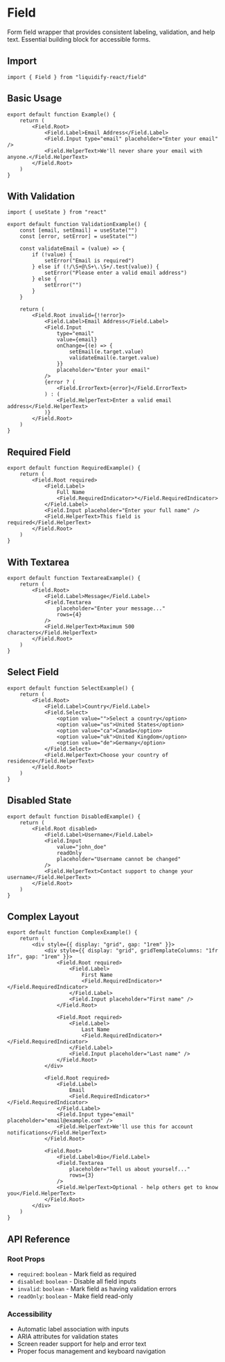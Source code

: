 # Field

Form field wrapper that provides consistent labeling, validation, and help text. Essential building block for accessible forms.

## Import

```tsx
import { Field } from "liquidify-react/field"
```

## Basic Usage

```tsx
export default function Example() {
	return (
		<Field.Root>
			<Field.Label>Email Address</Field.Label>
			<Field.Input type="email" placeholder="Enter your email" />
			<Field.HelperText>We'll never share your email with anyone.</Field.HelperText>
		</Field.Root>
	)
}
```

## With Validation

```tsx
import { useState } from "react"

export default function ValidationExample() {
	const [email, setEmail] = useState("")
	const [error, setError] = useState("")
	
	const validateEmail = (value) => {
		if (!value) {
			setError("Email is required")
		} else if (!/\S+@\S+\.\S+/.test(value)) {
			setError("Please enter a valid email address")
		} else {
			setError("")
		}
	}
	
	return (
		<Field.Root invalid={!!error}>
			<Field.Label>Email Address</Field.Label>
			<Field.Input 
				type="email"
				value={email}
				onChange={(e) => {
					setEmail(e.target.value)
					validateEmail(e.target.value)
				}}
				placeholder="Enter your email"
			/>
			{error ? (
				<Field.ErrorText>{error}</Field.ErrorText>
			) : (
				<Field.HelperText>Enter a valid email address</Field.HelperText>
			)}
		</Field.Root>
	)
}
```

## Required Field

```tsx
export default function RequiredExample() {
	return (
		<Field.Root required>
			<Field.Label>
				Full Name
				<Field.RequiredIndicator>*</Field.RequiredIndicator>
			</Field.Label>
			<Field.Input placeholder="Enter your full name" />
			<Field.HelperText>This field is required</Field.HelperText>
		</Field.Root>
	)
}
```

## With Textarea

```tsx
export default function TextareaExample() {
	return (
		<Field.Root>
			<Field.Label>Message</Field.Label>
			<Field.Textarea 
				placeholder="Enter your message..."
				rows={4}
			/>
			<Field.HelperText>Maximum 500 characters</Field.HelperText>
		</Field.Root>
	)
}
```

## Select Field

```tsx
export default function SelectExample() {
	return (
		<Field.Root>
			<Field.Label>Country</Field.Label>
			<Field.Select>
				<option value="">Select a country</option>
				<option value="us">United States</option>
				<option value="ca">Canada</option>
				<option value="uk">United Kingdom</option>
				<option value="de">Germany</option>
			</Field.Select>
			<Field.HelperText>Choose your country of residence</Field.HelperText>
		</Field.Root>
	)
}
```

## Disabled State

```tsx
export default function DisabledExample() {
	return (
		<Field.Root disabled>
			<Field.Label>Username</Field.Label>
			<Field.Input 
				value="john_doe" 
				readOnly
				placeholder="Username cannot be changed"
			/>
			<Field.HelperText>Contact support to change your username</Field.HelperText>
		</Field.Root>
	)
}
```

## Complex Layout

```tsx
export default function ComplexExample() {
	return (
		<div style={{ display: "grid", gap: "1rem" }}>
			<div style={{ display: "grid", gridTemplateColumns: "1fr 1fr", gap: "1rem" }}>
				<Field.Root required>
					<Field.Label>
						First Name
						<Field.RequiredIndicator>*</Field.RequiredIndicator>
					</Field.Label>
					<Field.Input placeholder="First name" />
				</Field.Root>
				
				<Field.Root required>
					<Field.Label>
						Last Name
						<Field.RequiredIndicator>*</Field.RequiredIndicator>
					</Field.Label>
					<Field.Input placeholder="Last name" />
				</Field.Root>
			</div>
			
			<Field.Root required>
				<Field.Label>
					Email
					<Field.RequiredIndicator>*</Field.RequiredIndicator>
				</Field.Label>
				<Field.Input type="email" placeholder="email@example.com" />
				<Field.HelperText>We'll use this for account notifications</Field.HelperText>
			</Field.Root>
			
			<Field.Root>
				<Field.Label>Bio</Field.Label>
				<Field.Textarea 
					placeholder="Tell us about yourself..."
					rows={3}
				/>
				<Field.HelperText>Optional - help others get to know you</Field.HelperText>
			</Field.Root>
		</div>
	)
}
```

## API Reference

### Root Props
- `required`: `boolean` - Mark field as required
- `disabled`: `boolean` - Disable all field inputs
- `invalid`: `boolean` - Mark field as having validation errors
- `readOnly`: `boolean` - Make field read-only

### Accessibility
- Automatic label association with inputs
- ARIA attributes for validation states
- Screen reader support for help and error text
- Proper focus management and keyboard navigation
